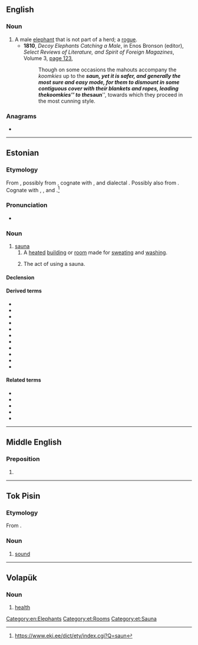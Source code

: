 ==English==

===Noun===
{{en-noun}}

# A male [[elephant]] that is not part of a herd; a [[rogue]].
#* '''1810''', ''Decoy Elephants Catching a Male'', in Enos Bronson (editor), ''Select Reviews of Literature, and Spirit of Foreign Magazines'', Volume 3, [http://books.google.com.au/books?id=AvQ0AAAAMAAJ&pg=PA123&dq=%22koomkie%22|%22koomkies%22+-intitle:%22koomkie%22&hl=en&sa=X&ei=ZDD7Tr_4AbCTiQfPlvmuAQ&redir_esc=y#v=onepage&q=%22koomkie%22|%22koomkies%22%20-intitle%3A%22koomkie%22&f=false page 123],
#*: Though on some occasions the mahouts accompany the ''koomkies'' up to the '''''saun''''', yet it is safer, and generally the most sure and easy mode, for them to dismount in some contiguous cover with their blankets and ropes, leading the ''koomkies'' to the '''''saun''''', towards which they proceed in the most cunning style.

===Anagrams===
* {{anagrams|en|a=ansu|Anus|NSAU|Naus|UNAs|USAN|USNA|Unas|anus|añus|naus}}

[[Category:en:Elephants]]

----

==Estonian==
{{wikipedia|lang=et}}

===Etymology===
From {{inh|et|fiu-fin-pro|*sakna}}, possibly from {{der|et|gem-pro|*stakkaz||a barn; rick; haystack}}, cognate with {{cog|en|stack}}, {{cog|non|stakkr||stack}} and dialectal {{cognate|sv|stake||hearth, fireplace}}. Possibly also from {{der|et|gem-pro|*sāpnaz||a place of soap}}. Cognate with {{cog|fi|sauna}}, {{cog|olo|saunu}}, {{cog|liv|sōna}} and {{cog|se|suovdnji||a pit dug in snow}}.<ref>https://www.eki.ee/dict/ety/index.cgi?Q=saun</ref>

===Pronunciation===
* {{et-IPA}}

===Noun===
{{et-noun|sauna|sauna}}

# [[sauna]]
## A [[heated]] [[building]] or [[room]] made for [[sweating]] and [[washing]].
##: {{ux|et|Spaas on ka mitu '''sauna''' ja jõusaal.|The spa has also many '''saunas''' and a gym.}}
## The act of using a sauna.
##: {{ux|et|Pärast trenni on hea '''saunas''' käia|It feels great to have a '''sauna''' after a workout.}}

====Declension====
{{et-decl-leib|saun|saun|a}}

====Derived terms====
* {{l|et|saunik}}
* {{l|et|saunaline}}
* {{l|et|saunandus}}
* {{l|et|saunatama}}
* {{l|et|saunatamine}}
* {{l|et|saunataja}}
* {{l|et|saunakütja}}
* {{l|et|saunakütmine}}
* {{l|et|saunaminek}}
* {{l|et|saunaskäija}}
* {{l|et|saunaskäik}}

====Related terms====
* {{l|et|saunaviht}}
* {{l|et|aurusaun}}
* {{l|et|leilisaun}}
* {{l|et|suitsusaun}}
* {{l|et|veresaun}}

<references />

----

==Middle English==

===Preposition===
{{head|enm|preposition}}

# {{alt form|enm|saunz}}

----

==Tok Pisin==

===Etymology===
From {{etyl|en|tpi}} {{m|en|sound}}.

===Noun===
{{head|tpi|noun}}

# [[sound]]

----

==Volapük==

===Noun===
{{head|vo|noun}}

# [[health]]

[[Category:et:Rooms]]
[[Category:et:Sauna]]